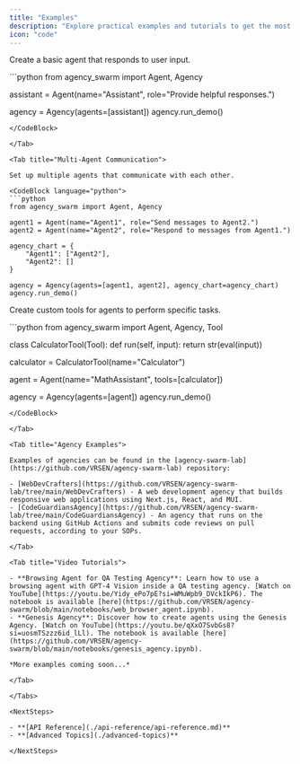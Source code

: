 ```yaml
---
title: "Examples"
description: "Explore practical examples and tutorials to get the most out of Agency Swarm."
icon: "code"
---
```


<Tabs>

<Tab title="Basic Agent">

Create a basic agent that responds to user input.

<CodeBlock language="python">
```python
from agency_swarm import Agent, Agency

assistant = Agent(name="Assistant", role="Provide helpful responses.")

agency = Agency(agents=[assistant])
agency.run_demo()
```
</CodeBlock>

</Tab>

<Tab title="Multi-Agent Communication">

Set up multiple agents that communicate with each other.

<CodeBlock language="python">
```python
from agency_swarm import Agent, Agency

agent1 = Agent(name="Agent1", role="Send messages to Agent2.")
agent2 = Agent(name="Agent2", role="Respond to messages from Agent1.")

agency_chart = {
    "Agent1": ["Agent2"],
    "Agent2": []
}

agency = Agency(agents=[agent1, agent2], agency_chart=agency_chart)
agency.run_demo()
```
</CodeBlock>

</Tab>

<Tab title="Custom Tools">

Create custom tools for agents to perform specific tasks.

<CodeBlock language="python">
```python
from agency_swarm import Agent, Agency, Tool

class CalculatorTool(Tool):
    def run(self, input):
        return str(eval(input))

calculator = CalculatorTool(name="Calculator")

agent = Agent(name="MathAssistant", tools=[calculator])

agency = Agency(agents=[agent])
agency.run_demo()
```
</CodeBlock>

</Tab>

<Tab title="Agency Examples">

Examples of agencies can be found in the [agency-swarm-lab](https://github.com/VRSEN/agency-swarm-lab) repository:

- [WebDevCrafters](https://github.com/VRSEN/agency-swarm-lab/tree/main/WebDevCrafters) - A web development agency that builds responsive web applications using Next.js, React, and MUI.
- [CodeGuardiansAgency](https://github.com/VRSEN/agency-swarm-lab/tree/main/CodeGuardiansAgency) - An agency that runs on the backend using GitHub Actions and submits code reviews on pull requests, according to your SOPs.

</Tab>

<Tab title="Video Tutorials">

- **Browsing Agent for QA Testing Agency**: Learn how to use a browsing agent with GPT-4 Vision inside a QA testing agency. [Watch on YouTube](https://youtu.be/Yidy_ePo7pE?si=WMuWpb9_DVckIkP6). The notebook is available [here](https://github.com/VRSEN/agency-swarm/blob/main/notebooks/web_browser_agent.ipynb).
- **Genesis Agency**: Discover how to create agents using the Genesis Agency. [Watch on YouTube](https://youtu.be/qXxO7SvbGs8?si=uosmTSzzz6id_lLl). The notebook is available [here](https://github.com/VRSEN/agency-swarm/blob/main/notebooks/genesis_agency.ipynb).

*More examples coming soon...*

</Tab>

</Tabs>

<NextSteps>

- **[API Reference](./api-reference/api-reference.md)**
- **[Advanced Topics](./advanced-topics)**

</NextSteps>
